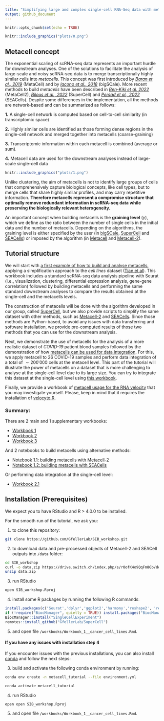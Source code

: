 ```yaml
---
title: "Simplifying large and complex single-cell RNA-Seq data with metacells"
output: github_document
---
```


```r
knitr::opts_chunk$set(echo = TRUE)
```

```r
knitr::include_graphics("plots/0.png")
```

## Metacell concept 


The exponential scaling of scRNA-seq data represents an important hurdle for downstream analyses.
One of the solutions to facilitate the analysis of large-scale and noisy scRNA-seq data is to merge transcriptionally highly similar cells into *metacells*. This concept was first introduced by [*Baran et al., 2019*](https://doi.org/10.1186/s13059-019-1812-2) (MetaCell) and by [*Iacono et al., 2018*](https://doi:10.1101/gr.230771.117) (bigSCale). More recent methods to build *metacells* have been described in [*Ben-Kiki et al. 2022*](https://doi.org/10.1186/s13059-022-02667-1) (MetaCell2), [*Bilous et al., 2022*](https://www.biorxiv.org/content/10.1101/2021.06.07.447430v2) (SuperCell) and [*Persad et al., 2022*](https://www.biorxiv.org/content/10.1101/2022.04.02.486748v1) (SEACells). Despite some differences in the implementation, all the methods are network-based and can be summarized as follows: 

**1.** A single-cell network is computed based on cell-to-cell similarity (in transcriptomic space)

**2.** Highly similar cells are identified as those forming dense regions in the single-cell network and merged together into metacells (coarse-graining)

**3.** Transcriptomic information within each metacell is combined (average or sum).

**4.** Metacell data are used for the downstream analyses instead of large-scale single-cell data

```r
knitr::include_graphics("plots/1.png")
```

Unlike clustering, the aim of metacells is not to identify large groups of cells that comprehensively capture biological concepts, like cell types, but to merge cells that share highly similar profiles, and may carry repetitive information. **Therefore metacells represent a compromise structure that optimally remove redundant information in scRNA-seq data while preserving the biologically relevant heterogeneity.**

An important concept when building metacells is the **graining level** (*γ*), which we define as the ratio between the number of single cells in the initial data and the number of metacells. Depending on the algorithms, the graining level is either specified by the user (in [bigSCale](https://github.com/iaconogi/bigSCale2), [SuperCell](https://github.com/GfellerLab/SuperCell) and [SEACells](https://github.com/dpeerlab/SEACells)) or imposed by the algorithm (in [Metacell](https://github.com/tanaylab/metacell) and [Metacell-2](https://github.com/tanaylab/metacells)).


## Tutorial structure

We will start with [a first example of how to build and analyse metacells](https://github.com/GfellerLab/SIB_workshop/blob/main/workbooks/Workbook_1__cancer_cell_lines.md), applying a simplification approach to the *cell lines* dataset ([Tian et al](https://www.nature.com/articles/s41592-019-0425-8)). This workbook includes a standard scRNA-seq data analysis pipeline with Seurat (i.e., visualization, clustering, differential expression analysis, gene-gene correlation) followed by building metacells and performing the same standard downstream analyses to compare the results obtained at the single-cell and the metacells levels. 

The construction of metacells will be done with the algorithm developed in our group, called [SuperCell](https://github.com/GfellerLab/SuperCell), but we also provide scripts to simplify the same dataset with other methods, such as [Metacell-2](https://github.com/GfellerLab/SIB_workshop/blob/main/workbooks/Notebook_1_1__MetaCell2.ipynb) and [SEACells](https://github.com/GfellerLab/SIB_workshop/blob/main/workbooks/Notebook_1_2__SEACells.ipynb). Since those methods are Python-based, to avoid any issues with data transferring and software installation, we provide pre-computed results of those two methods that you can use for the downstream analysis. 

Next, we demonstrate the use of metacells for the analysis of a more realistic dataset of *COVID-19* patient blood samples followed by the demonstration of how [metacells can be used for data integration](https://github.com/GfellerLab/SIB_workshop/blob/main/workbooks/Workbook_2__COVID19_integration.md). For this, we apply metacell to 26 COVID-19 samples and perform data integration of a total of $\sim 200'000$ cells at the metacell level. This part of the tutorial will illustrate the power of metacells on a dataset that is more challenging to analyse at the single-cell level due to its large size. You can try to integrate this dataset at the single-cell level using [this workbook](https://github.com/GfellerLab/SIB_workshop/blob/main/workbooks/Workbook_2_1__COVID19_integration_single_cells.Rmd).

Finally, we provide a workbook of [metacell usage for the RNA velocity](https://github.com/GfellerLab/SIB_workshop/blob/main/workbooks/Workbook_3__RNA_velocity.md) that you may investigate yourself. Please, keep in mind that it requires the installation of [velocyto.R](http://velocyto.org).

### Summary:
There are 2 main and 1 supplementary workbooks:

* [Workbook 1](https://github.com/GfellerLab/SIB_workshop/blob/main/workbooks/Workbook_1__cancer_cell_lines.md)
* [Workbook 2](https://github.com/GfellerLab/SIB_workshop/blob/main/workbooks/Workbook_2__COVID19_integration.md)
* [Workbook 3](https://github.com/GfellerLab/SIB_workshop/blob/main/workbooks/Workbook_3__RNA_velocity.md)

And 2 notebooks to build metacells using alternative methods:

* [Notebook 1.1: building metacells with Metacell-2](https://github.com/GfellerLab/SIB_workshop/blob/main/workbooks/Notebook_1_1__MetaCell2.ipynb)
* [Notebook 1.2: building metacells with SEACells](https://github.com/GfellerLab/SIB_workshop/blob/main/workbooks/Notebook_1_2__SEACells.ipynb)

Or performing data integration at the single-cell level:

* [Workbook 2.1](https://github.com/GfellerLab/SIB_workshop/blob/main/workbooks/Workbook_2_1__COVID19_integration_single_cells.Rmd)

## Installation (Prerequisites)

We expect you to have RStudio and R > 4.0.0 to be installed.

For the smooth run of the tutorial, we ask you:

1. to clone this repository:

```bash
git clone https://github.com/GfellerLab/SIB_workshop.git
```

2. to download data and pre-processed objects of Metacell-2 and SEACell outputs into `/data` folder:
```bash
cd SIB_workshop
curl -o data.zip https://drive.switch.ch/index.php/s/rOofK4o9QqFm8Gb/download
unzip data.zip
```

3. run RStudio

```bash
open SIB_workshop.Rproj
```

4. install some R packages by running the following R commands:
```r
install.packages(c('Seurat','dplyr','ggplot2','harmony','reshape2', 'remotes'))
if (!require("BiocManager", quietly = TRUE)) install.packages("BiocManager")
BiocManager::install("SingleCellExperiment")
remotes::install_github("GfellerLab/SuperCell")
```

5. and open file `/workbooks/Workbook_1__cancer_cell_lines.Rmd`.

#### If you have any issues with installation step **4**
If you encounter issues with the previous installations, you can also install [conda](https://docs.conda.io/projects/conda/en/latest/user-guide/install/index.html#regular-installation) and follow the next steps:

3.  build and activate the following conda environment by running:
```bash
conda env create -n metacell_tutorial --file environment.yml

conda activate metacell_tutorial 
```


4. run RStudio
```bach
open open SIB_workshop.Rproj
```

5. and open file `/workbooks/Workbook_1__cancer_cell_lines.Rmd`.